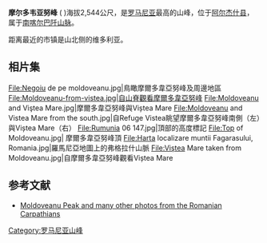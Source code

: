 {{Expand|time=2015-12-10T05:11:54+00:00}}
{{Infobox mountain
| Name = 摩爾多韋亞努峰
| Photo = Varful-Moldoveanu-scenery.jpg
| Caption = 摩爾多韋亞努峰（左）與{{tsl|en|Viștea Mare|}}（右）
| Elevation = {{convert|2544|m|ft|0}}
| elevation_ref = <ref name="peaklist">[http://peaklist.org/WWlists/ultras/EuroCoreP1500m.html "Europe Ultra-Prominences"] Peaklist.org. Retrieved 2012-02-26.</ref>
| Prominence = {{convert|2046|m|ft|0}}
| prominence_ref = <ref name="peaklist"/>
| Listing = [[各國最高點列表|各國最高點列表]]
| pushpin_map = Romania
| pushpin_label_position = right
| pushpin_map_caption = 摩爾多韋亞努峰在羅馬尼亞的位置
| pushpin_mapsize = 260
| lat_d  = 45 | lat_m  = 36 | lat_s  = 00 | lat_NS  = N
| long_d = 24 | long_m = 44 | long_s = 16 | long_EW = E
| Location = {{羅馬尼亞}}[[阿爾傑什縣|阿爾傑什縣]]
| Range = [[外西凡阿爾卑斯山|外西凡阿爾卑斯山]]之[[弗格拉什山脈|弗格拉什山脈]]
| coordinates_ref = <ref name="peaklist"/>
| Topographic map =
| First ascent =
| Easiest route = 攀登
}}

'''摩尔多韦亚努峰''' ({{lang-ro|Vârful Moldoveanu}} {{IPA-ro|moldoˈve̯anu|pron}})海拔2,544公尺，是[[罗马尼亚|罗马尼亚]]最高的山峰，位于[[阿尔杰什县|阿尔杰什县]]，属于[[南喀尔巴阡山脉|南喀尔巴阡山脉]]。

距离最近的市镇是山北侧的维多利亚。

==相片集==
<gallery>
File:Negoiu de pe moldoveanu.jpg|鳥瞰摩爾多韋亞努峰及周邊地區
File:Moldoveanu-from-vistea.jpg|自山脊觀看摩爾多韋亞努峰
File:Moldoveanu and Viştea Mare.jpg|摩爾多韋亞努峰與Viștea Mare
File:Moldoveanu and Vistea Mare from the south.jpg|自Refuge Vistea眺望摩爾多韋亞努峰南側（左）與Viștea Mare（右）
File:Rumunia 06 147.jpg|頂部的高度標記
File:Top of Moldoveanu.jpg| 摩爾多韋亞努峰頂
File:Harta localizare muntii Fagarasului, Romania.jpg|羅馬尼亞地圖上的弗格拉什山脈
File:Viştea Mare taken from Moldoveanu.jpg|自摩爾多韋亞努峰觀看Viștea Mare
</gallery>

==参考文献==
* [http://www.peisaje-montane.ro/poze_peisaje_wallpaper_fagaras/imagini_desktop/poze-desktop-fagaras-4.html Moldoveanu Peak and many other photos from the Romanian Carpathians] {{Wayback|url=http://www.peisaje-montane.ro/poze_peisaje_wallpaper_fagaras/imagini_desktop/poze-desktop-fagaras-4.html |date=20090618074218 }}

[[Category:罗马尼亚山峰|Category:罗马尼亚山峰]]